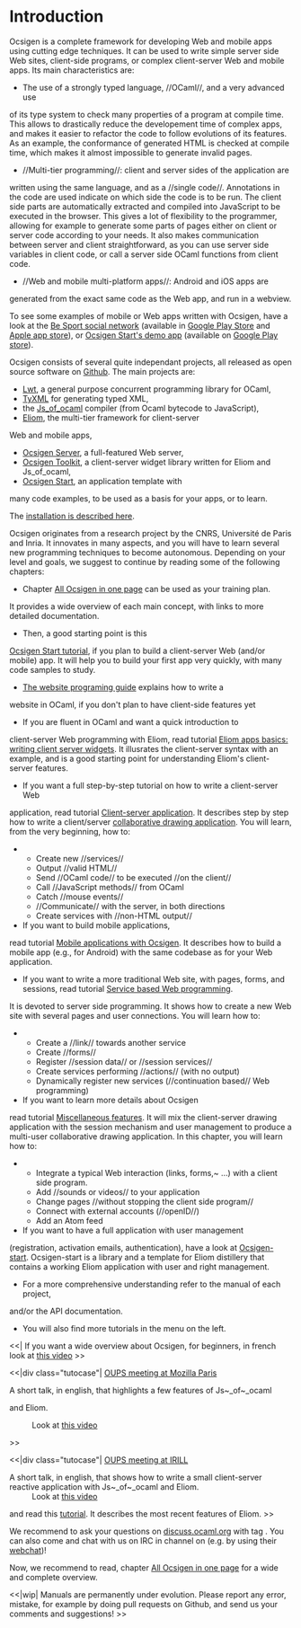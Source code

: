 
=Introduction=

Ocsigen is a complete framework for developing Web and mobile apps
using cutting edge techniques. It can be used to write simple server side
Web sites, client-side programs, or complex client-server Web
and mobile apps.
Its main characteristics are:

* The use of a strongly typed language, //OCaml//, and a very advanced use
of its type system to check many properties of a program at compile time.
This allows to drastically reduce the developement time of complex apps,
and makes it easier to refactor the code to follow evolutions of its features.
As an example, the conformance of generated HTML is checked at compile time,
which makes it almost impossible to generate invalid pages.
* //Multi-tier programming//: client and server sides of the application are
written using the same language, and as a //single code//. Annotations in
the code are used indicate on which side the code is to be run.
The client side parts are automatically extracted and compiled into JavaScript
to be executed in the browser.
This gives a lot of flexibility to the programmer, allowing for example to
generate some parts of pages either on client or server code according
to your needs. It also makes communication between server and client
straightforward, as you can use server side variables in client code,
or call a server side OCaml functions from client code.
* //Web and mobile multi-platform apps//: Android and iOS apps are
generated from the exact same code as the Web app, and run in a webview.

To see some examples of mobile or Web apps written with Ocsigen, have a look
at the [[https://www.besport.com/news|Be Sport social network]] (available in
[[https://play.google.com/store/apps/details?id=com.besport.www.mobile|Google Play Store]] and [[https://apps.apple.com/fr/app/be-sport/id1104216922|Apple app store]]), or
[[http://ocsigen-1.inria.fr/ocsigen-start/demo/|Ocsigen Start's demo app]]
(available on [[https://play.google.com/store/apps/details?id=com.osdemo.mobile|Google Play store]]).

Ocsigen consists of several quite independant projects, all
released as open source software on [[https://github.com/ocsigen|Github]].
The main projects are:
* [[wiki("lwt"):|Lwt]], a general purpose concurrent programming library for OCaml,
* [[wiki("tyxml"):|TyXML]] for generating typed XML,
* the [[wiki("js_of_ocaml"):|Js_of_ocaml]] compiler (from Ocaml bytecode to JavaScript),
* [[wiki("eliom"):|Eliom]], the multi-tier framework for client-server
Web and mobile apps,
* [[wiki("ocsigenserver"):|Ocsigen Server]], a full-featured Web server,
* [[wiki("ocsigen-toolkit"):|Ocsigen Toolkit]], a client-server widget library written for Eliom and Js_of_ocaml,
* [[wiki("ocsigen-start"):|Ocsigen Start]], an application template with
many code examples, to be used as a basis for your apps, or to learn.

The [[site:install|installation is described here]].

Ocsigen originates from a research project by the CNRS, Université de Paris
and Inria. It innovates in many aspects, and you will have to learn several
new programming techniques to become autonomous.
Depending on your level and goals, we suggest to continue by reading
some of the following chapters:

* Chapter [[wiki:manual/basics|All Ocsigen in one page]] can be used as your training plan.
It provides a wide overview of each main concept, with links to more detailed
documentation.
* Then, a good starting point is this
[[wiki:manual/start|Ocsigen Start tutorial]],
if you plan to build a client-server Web (and/or mobile) app.
It will help you to build your first app very quickly,
with many code samples to study.
* [[wiki:manual/basics-server|The website programing guide]] explains how to write a
website in OCaml, if you don't plan to have client-side features yet
* If you are fluent in OCaml and want a quick introduction to
client-server Web programming with Eliom,
read tutorial
[[wiki:manual/tutowidgets|Eliom apps basics: writing client server widgets]].
It illusrates the client-server syntax with an example,
and is a good starting point for understanding Eliom's client-server features.
* If you want a full step-by-step tutorial on how to write a client-server Web
application, read tutorial
[[wiki:manual/application|Client-server application]].
It describes step by step how to write a client/server
[[site:graffiti/|collaborative drawing application]]. You will learn,
from the very beginning, how to:
** Create new //services//
** Output //valid HTML//
** Send //OCaml code// to be executed //on the client//
** Call //JavaScript methods// from OCaml
** Catch //mouse events//
** //Communicate// with the server, in both directions
** Create services with //non-HTML output//
* If you want to build mobile applications,
read tutorial [[wiki:manual/mobile|Mobile applications with Ocsigen]].
It describes how to build a mobile app (e.g., for Android)
with the same codebase as for your Web application.
* If you want to write a more traditional Web site, with pages, forms, and sessions, read tutorial [[wiki:manual/interaction|Service based Web programming]].
It is devoted to server side programming.
It shows how to
create a new Web site with several pages and user connections.
You will learn how to:
** Create a //link// towards another service
** Create //forms//
** Register //session data// or //session services//
** Create services performing //actions// (with no output)
** Dynamically register new services (//continuation based// Web programming)
* If you want to learn more details about Ocsigen
read tutorial [[wiki:manual/misc|Miscellaneous features]].
It will mix the client-server drawing application
with the session mechanism and user management
to produce a multi-user collaborative drawing
application.  In this chapter, you will learn how to:
** Integrate a typical Web interaction (links, forms,~ …) with a client side program.
** Add //sounds or videos// to your application
** Change pages //without stopping the client side program//
** Connect with external accounts (//openID//)
** Add an Atom feed
* If you want to have a full application with user management
(registration, activation emails, authentication),
have a look at [[wiki("ocsigen-start"):|Ocsigen-start]].
Ocsigen-start is a library and a template for Eliom distillery that
contains a working Eliom application with user and right
management.
* For a more comprehensive understanding refer to the manual of each project,
and/or the API documentation.
* You will also find more tutorials in the menu on the left.


<<|[[http://www.dailymotion.com/video/k3m1rZBWQCWBCL693Y5|{{files/2014-epita-video.png|video}}]]
If you want a wide overview about Ocsigen, for beginners, in french
look at  [[href:http://www.dailymotion.com/video/k3m1rZBWQCWBCL693Y5|this video]]
>>

<<|div class="tutocase"|
[[https://www.irill.org/videos/OUPS-2014-07/Meetup_OCaml_Oscigen|OUPS meeting at Mozilla Paris]]
;A short talk, in english, that highlights a few features of Js~_of~_ocaml
and Eliom.
:Look at [[https://www.irill.org/videos/OUPS-2014-07/Meetup_OCaml_Oscigen|this video]]
>>

<<|div class="tutocase"|
[[http://www.irill.org/videos/oups-december-2014/Ocsigen|OUPS meeting at IRILL]]
;A short talk, in english, that shows how to write a small client-server reactive application with Js~_of~_ocaml and Eliom.
:Look at [[http://www.irill.org/videos/oups-december-2014/Ocsigen|this video]]
and read this [[wiki:manual/tutoreact|tutorial]].
It describes the most recent features of Eliom.
>>



We recommend to ask your questions on
[[https://discuss.ocaml.org|discuss.ocaml.org]] with tag {{{ocsigen}}}.
You can also come and chat with us on
IRC in channel {{{#ocsigen}}} on {{{freenode.net}}} (e.g. by using
their [[http://webchat.freenode.net/?channels=ocsigen|webchat]])!


Now, we recommend to read, chapter
[[wiki:manual/basics|All Ocsigen in one page]]
for a wide and complete overview.

<<|wip|
Manuals are permanently under evolution.
Please report any error, mistake, for example by doing pull requests
on Github, and send us your comments and suggestions!
>>
